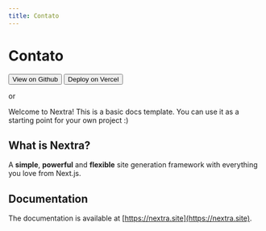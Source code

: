 ```yaml
---
title: Contato
---
```


# Contato


<Button variant="outline" asChild>
  <Link href="https://github.com/ObservedObserver/nextra-docs-tailwind-shadcn-template" className="gap-2">
    <GitHubLogoIcon />
    <span>View on Github</span>
  </Link>
</Button>
<Button asChild>
  <Link href="https://vercel.com/new/clone?repository-url=https%3A%2F%2Fgithub.com%2FObservedObserver%2Fnextra-docs-tailwind-shadcn-template" className="gap-2">
    <VercelLogoIcon />
    <span>Deploy on Vercel</span>
  </Link>
</Button>

<p className="mt-12 text-3xl">or</p>

Welcome to Nextra! This is a basic docs template. You can use it as a starting point for your own project :)

## What is Nextra?

A **simple**, **powerful** and **flexible** site generation framework with everything you love from Next.js.

## Documentation

The documentation is available at [https://nextra.site](https://nextra.site).
